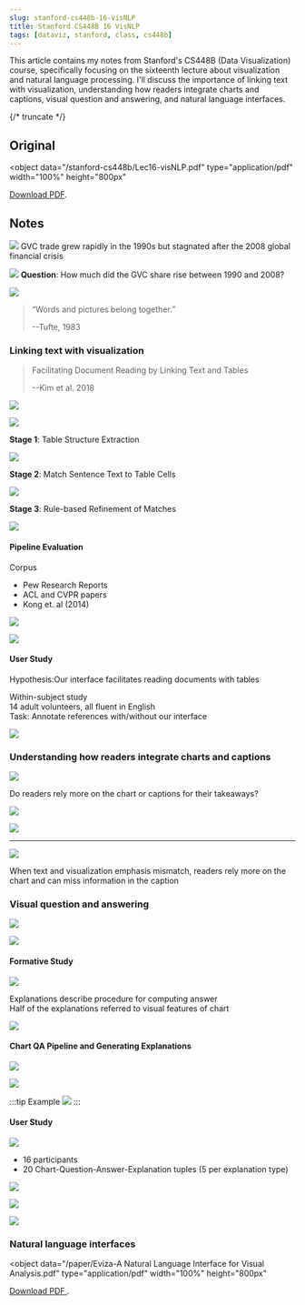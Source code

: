 ```yaml
---
slug: stanford-cs448b-16-visNLP
title: Stanford CS448B 16 VisNLP
tags: [dataviz, stanford, class, cs448b]
---
```



This article contains my notes from Stanford's CS448B (Data Visualization) course, specifically focusing on the sixteenth lecture about visualization and natural language processing. I'll discuss the importance of linking text with visualization, understanding how readers integrate charts and captions, visual question and answering, and natural language interfaces.

{/* truncate */}

## Original

<object
  data="/stanford-cs448b/Lec16-visNLP.pdf"
  type="application/pdf"
  width="100%"
  height="800px"
>
  <a href="/stanford-cs448b/Lec16-visNLP.pdf">Download PDF</a>.
</object>

## Notes

![](https://kitee-1301346990.cos.ap-nanjing.myqcloud.com/Obsidian/202410141417913.png?imageSlim)
GVC trade grew rapidly in the 1990s but stagnated after the 2008 global financial crisis

![](https://kitee-1301346990.cos.ap-nanjing.myqcloud.com/Obsidian/202410141418912.png?imageSlim)
**Question**: How much did the GVC share rise between 1990 and 2008?

![](https://kitee-1301346990.cos.ap-nanjing.myqcloud.com/Obsidian/202410141420316.png?imageSlim)

> “Words and pictures belong together.”
>
> <p style={{ textAlign: 'right' }}>--Tufte, 1983</p>

### Linking text with visualization

> Facilitating Document Reading by Linking Text and Tables
>
> <p style={{ textAlign: 'right' }}>--Kim et al. 2018</p>

![](https://kitee-1301346990.cos.ap-nanjing.myqcloud.com/Obsidian/202410141426929.png?imageSlim)

![](https://kitee-1301346990.cos.ap-nanjing.myqcloud.com/Obsidian/202410141426656.png?imageSlim)

**Stage 1**: Table Structure Extraction

![](https://kitee-1301346990.cos.ap-nanjing.myqcloud.com/Obsidian/202410141427300.png?imageSlim)

**Stage 2**: Match Sentence Text to Table Cells

![](https://kitee-1301346990.cos.ap-nanjing.myqcloud.com/Obsidian/202410141428801.png?imageSlim)

**Stage 3**: Rule-based Refinement of Matches

![](https://kitee-1301346990.cos.ap-nanjing.myqcloud.com/Obsidian/202410141428878.png?imageSlim)

#### Pipeline Evaluation

Corpus

- Pew Research Reports
- ACL and CVPR papers
- Kong et. al (2014)

![](https://kitee-1301346990.cos.ap-nanjing.myqcloud.com/Obsidian/202410141437563.png?imageSlim)

![](https://kitee-1301346990.cos.ap-nanjing.myqcloud.com/Obsidian/202410141438667.png?imageSlim)

#### User Study

Hypothesis:Our interface facilitates reading documents with tables

Within-subject study  
14 adult volunteers, all fluent in English  
Task: Annotate references with/without our interface

![](https://kitee-1301346990.cos.ap-nanjing.myqcloud.com/Obsidian/202410141440902.png?imageSlim)

### Understanding how readers integrate charts and captions

![](https://kitee-1301346990.cos.ap-nanjing.myqcloud.com/Obsidian/202410141441841.png?imageSlim)

Do readers rely more on the chart or captions for their takeaways?

![](https://kitee-1301346990.cos.ap-nanjing.myqcloud.com/Obsidian/202410141441361.png?imageSlim)

![](https://kitee-1301346990.cos.ap-nanjing.myqcloud.com/Obsidian/202410141442198.png?imageSlim)

<hr />

![](https://kitee-1301346990.cos.ap-nanjing.myqcloud.com/Obsidian/202410141445072.png?imageSlim)

When text and visualization emphasis mismatch, readers rely more on the chart and can miss information in the caption

### Visual question and answering

![](https://kitee-1301346990.cos.ap-nanjing.myqcloud.com/Obsidian/202410141445799.png?imageSlim)

![](https://kitee-1301346990.cos.ap-nanjing.myqcloud.com/Obsidian/202410141446223.png?imageSlim)

#### Formative Study

![](https://kitee-1301346990.cos.ap-nanjing.myqcloud.com/Obsidian/202410141447371.png?imageSlim)

Explanations describe procedure for computing answer  
Half of the explanations referred to visual features of chart

![](https://kitee-1301346990.cos.ap-nanjing.myqcloud.com/Obsidian/202410141448796.png?imageSlim)

#### Chart QA Pipeline and Generating Explanations

![](https://kitee-1301346990.cos.ap-nanjing.myqcloud.com/Obsidian/202410141449760.png?imageSlim)

![](https://kitee-1301346990.cos.ap-nanjing.myqcloud.com/Obsidian/202410141449544.png?imageSlim)

:::tip Example
![](https://kitee-1301346990.cos.ap-nanjing.myqcloud.com/Obsidian/202410141450548.png?imageSlim)
:::

#### User Study

![](https://kitee-1301346990.cos.ap-nanjing.myqcloud.com/Obsidian/202410141451193.png?imageSlim)

- 16 participants
- 20 Chart-Question-Answer-Explanation tuples (5 per explanation type)

![](https://kitee-1301346990.cos.ap-nanjing.myqcloud.com/Obsidian/202410141452560.png?imageSlim)

![](https://kitee-1301346990.cos.ap-nanjing.myqcloud.com/Obsidian/202410141452548.png?imageSlim)

![](https://kitee-1301346990.cos.ap-nanjing.myqcloud.com/Obsidian/202410141453991.png?imageSlim)

### Natural language interfaces

<object
  data="/paper/Eviza-A Natural Language Interface for Visual Analysis.pdf"
  type="application/pdf"
  width="100%"
  height="800px"
>
  <a href="/paper/Eviza-A Natural Language Interface for Visual Analysis.pdf">
    Download PDF
  </a>
  .
</object>
